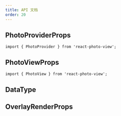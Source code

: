 ```yaml
---
title: API 文档
order: 20
---
```


## PhotoProviderProps

```tsx
import { PhotoProvider } from 'react-photo-view';
```

<TsInfo src="../../src/PhotoProvider.tsx" name="PhotoProviderProps" />

<TsInfo src="../../src/types.ts" name="PhotoProviderBase" />

## PhotoViewProps

```tsx
import { PhotoView } from 'react-photo-view';
```

<TsInfo src="../../src/PhotoView.tsx" name="PhotoViewProps" />

## DataType

<TsInfo src="../../src/types.ts" name="DataType" />

## OverlayRenderProps

<TsInfo src="../../src/types.ts" name="OverlayRenderProps" />
